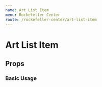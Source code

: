```yaml
---
name: Art List Item
menu: Rockefeller Center
route: /rockefeller-center/art-list-item
---
```



# Art List Item

## Props

<Props of={ArtListItem} />

### Basic Usage

<Playground>
  <ArtListItem
    category={'Sculpture'}
    title={'Friendship Between America and France'}
    slug={'friendship-between-america-and-france'}
    author={[
      {
        name: 'Isamu Noguchi',
        nationality: 'American',
        birthYear: 1904,
        deathYear: 1988
      },
      {
        name: 'Alfred Janniot',
        nationality: 'French',
        birthYear: 1889,
        deathYear: 1969
      }
    ]}
    fluid={getMockFluidImage({width: 190, height: 270}).childImageSharp.fluid}
    alt={'mock image'}
    excerpt={
      'Sparkling above the main entrance to La Maison Française, Friendship reads in narrative form from top to bottom.'
    }
    location={{title: 'Above the main entrance of 610 Fifth Avenue'}}
  />
</Playground>
